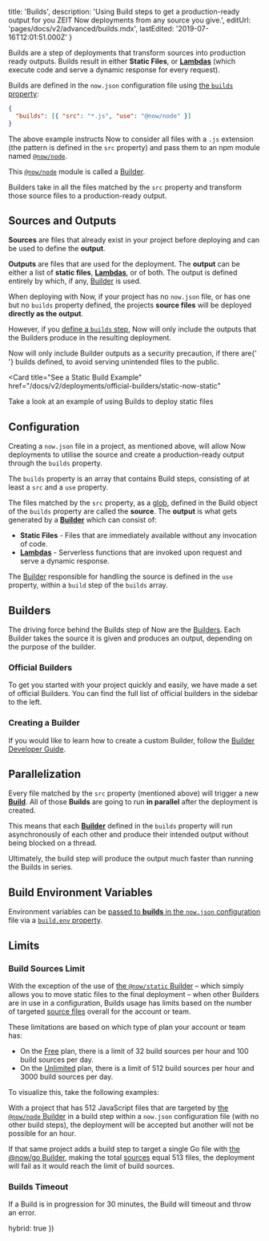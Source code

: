 
  title: 'Builds',
  description:
    'Using Build steps to get a production-ready output for you ZEIT Now deployments from any source you give.',
  editUrl: 'pages/docs/v2/advanced/builds.mdx',
  lastEdited: '2019-07-16T12:01:51.000Z'
}

Builds are a step of deployments that transform sources into production ready outputs. Builds result in either **Static Files**, or [**Lambdas**](/docs/v2/deployments/concepts/lambdas) (which execute code and serve a dynamic response for every request).

Builds are defined in the `now.json` configuration file using [the `builds` property](/docs/v2/deployments/configuration#builds):

```json
{
  "builds": [{ "src": "*.js", "use": "@now/node" }]
}
```

The above example instructs Now to consider all files with a `.js` extension (the pattern is defined in the `src` property) and pass them to an npm module named [`@now/node`](/docs/v2/deployments/official-builders/node-js-now-node).

This [`@now/node`](/docs/v2/deployments/official-builders/node-js-now-node) module is called a [Builder](/docs/v2/deployments/builders/overview).

Builders take in all the files matched by the `src` property and transform those source files to a production-ready output.

## Sources and Outputs

**Sources** are files that already exist in your project before deploying and can be used to define the **output**.

**Outputs** are files that are used for the deployment. The **output** can be either a list of **static files**, [**Lambdas**](/docs/v2/deployments/concepts/lambdas), or of both. The output is defined entirely by which, if any, [Builder](/docs/v2/deployments/builders/overview) is used.

When deploying with Now, if your project has no `now.json` file, or has one but no `builds` property defined, the projects **source files** will be deployed **directly as the output**.

However, if you [define a `builds` step](/docs/v2/deployments/configuration#builds), Now will only include the outputs that the Builders produce in the resulting deployment.

<Note>
  Now will only include Builder outputs as a security precaution, if there are{' '}
  <InlineCode>builds</InlineCode> defined, to avoid serving unintended files to
  the public.
</Note>

<Card
  title="See a Static Build Example"
  href="/docs/v2/deployments/official-builders/static-now-static"
>
  Take a look at an example of using Builds to deploy static files
</Card>

## Configuration

Creating a `now.json` file in a project, as mentioned above, will allow Now deployments to utilise the source and create a production-ready output through the `builds` property.

The `builds` property is an array that contains Build steps, consisting of at least a `src` and a `use` property.

The files matched by the `src` property, as a [glob](<https://en.wikipedia.org/wiki/Glob_(programming)>), defined in the Build object of the `builds` property are called the **source**. The **output** is what gets generated by a [**Builder**](/docs/v2/deployments/builders/overview) which can consist of:

- **Static Files** - Files that are immediately available without any invocation of code.
- [**Lambdas**](/docs/v2/deployments/concepts/lambdas) - Serverless functions that are invoked upon request and serve a dynamic response.

The [Builder](#builders) responsible for handling the source is defined in the `use` property, within a `build` step of the `builds` array.

## Builders

The driving force behind the Builds step of Now are the [Builders](/docs/v2/deployments/builders/overview). Each Builder takes the source it is given and produces an output, depending on the purpose of the builder.

### Official Builders

To get you started with your project quickly and easily, we have made a set of official Builders. You can find the full list of official builders in the sidebar to the left.

### Creating a Builder

If you would like to learn how to create a custom Builder, follow the [Builder Developer Guide](/docs/v2/deployments/builders/developer-guide).

## Parallelization

Every file matched by the `src` property (mentioned above) will trigger a new [**Build**](#sources-and-outputs). All of those **Builds** are going to run **in parallel** after the deployment is created.

This means that each [**Builder**](/docs/v2/deployments/builders/overview) defined in the `builds` property will run asynchronously of each other and produce their intended output without being blocked on a thread.

Ultimately, the build step will produce the output much faster than running the Builds in series.

## Build Environment Variables

Environment variables can be [passed to **builds** in the `now.json` configuration](/docs/v2/deployments/environment-variables-and-secrets/#from-now.json) file via a [`build.env` property](/docs/v2/deployments/configuration/#build.env).

## Limits

### Build Sources Limit

With the exception of the use of [the `@now/static` Builder](/docs/v2/deployments/official-builders/static-now-static) – which simply allows you to move static files to the final deployment – when other Builders are in use in a configuration, Builds usage has limits based on the number of targeted [source files](#sources-and-outputs) overall for the account or team.

These limitations are based on which type of plan your account or team has:

- On the [Free](/pricing) plan, there is a limit of 32 build sources per hour and 100 build sources per day.
- On the [Unlimited](/pricing) plan, there is a limit of 512 build sources per hour and 3000 build sources per day.

To visualize this, take the following examples:

With a project that has 512 JavaScript files that are targeted by [the `@now/node` Builder](/docs/v2/deployments/official-builders/node-js-now-node) in a build step within a `now.json` configuration file (with no other build steps), the deployment will be accepted but another will not be possible for an hour.

If that same project adds a build step to target a single Go file with [the @now/go Builder](/docs/v2/deployments/official-builders/go-now-go), making the total [sources](#sources-and-outputs) equal 513 files, the deployment will fail as it would reach the limit of build sources.

### Builds Timeout

If a Build is in progression for 30 minutes, the Build will timeout and throw an error.

  hybrid: true
})
